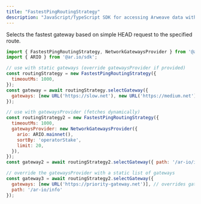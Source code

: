 ```yaml
---
title: "FastestPingRoutingStrategy"
description: "JavaScript/TypeScript SDK for accessing Arweave data with built-in verification and gateway routing"
---
```


Selects the fastest gateway based on simple HEAD request to the specified route.

```javascript
import { FastestPingRoutingStrategy, NetworkGatewaysProvider } from '@ar.io/wayfinder-core';
import { ARIO } from '@ar.io/sdk';

// use with static gateways (override gatewaysProvider if provided)
const routingStrategy = new FastestPingRoutingStrategy({
  timeoutMs: 1000,
});
const gateway = await routingStrategy.selectGateway({
  gateways: [new URL('https://slow.net'), new URL('https://medium.net'), new URL('https://fast.net')],
});

// use with gatewaysProvider (fetches dynamically)
const routingStrategy2 = new FastestPingRoutingStrategy({
  timeoutMs: 1000,
  gatewaysProvider: new NetworkGatewaysProvider({
    ario: ARIO.mainnet(),
    sortBy: 'operatorStake',
    limit: 20,
  }),
});
const gateway2 = await routingStrategy2.selectGateway({ path: '/ar-io/info' }); // uses gatewaysProvider

// override the gatewaysProvider with a static list of gateways
const gateway3 = await routingStrategy2.selectGateway({
  gateways: [new URL('https://priority-gateway.net')], // overrides gatewaysProvider
  path: '/ar-io/info'
});
```